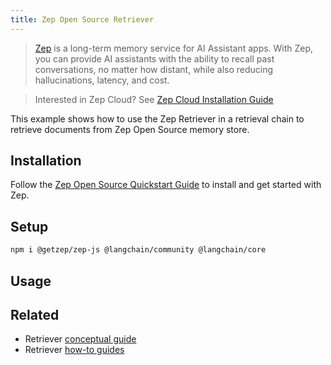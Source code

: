 ```yaml
---
title: Zep Open Source Retriever
---
```


> [Zep](https://www.getzep.com) is a long-term memory service for AI Assistant apps.
> With Zep, you can provide AI assistants with the ability to recall past conversations, no matter how distant,
> while also reducing hallucinations, latency, and cost.

> Interested in Zep Cloud? See [Zep Cloud Installation Guide](https://help.getzep.com/sdks)

This example shows how to use the Zep Retriever in a retrieval chain to retrieve documents from Zep Open Source memory store.

## Installation

Follow the [Zep Open Source Quickstart Guide](https://help.getzep.com/quickstart) to install and get started with Zep.

## Setup

```bash npm
npm i @getzep/zep-js @langchain/community @langchain/core
```

## Usage


<Zep />

## Related

- Retriever [conceptual guide](/oss/concepts/retrievers)
- Retriever [how-to guides](/oss/how-to/#retrievers)
